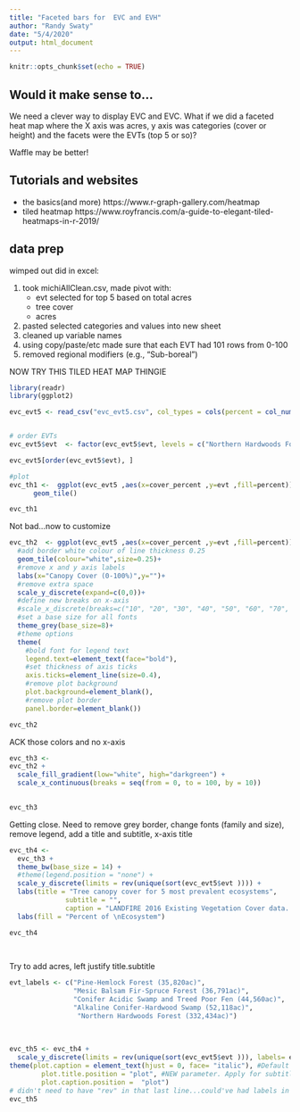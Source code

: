 ```yaml
---
title: "Faceted bars for  EVC and EVH"
author: "Randy Swaty"
date: "5/4/2020"
output: html_document
---
```


```r
knitr::opts_chunk$set(echo = TRUE)
```


## Would it make sense to...
We need a clever way to display EVC and EVC.  What if we did a faceted heat map where the X axis was acres, y axis was categories (cover or height) and the facets were the EVTs (top 5 or so)?

Waffle may be better!

## Tutorials and websites

* the basics(and more) https://www.r-graph-gallery.com/heatmap
* tiled heatmap https://www.royfrancis.com/a-guide-to-elegant-tiled-heatmaps-in-r-2019/  

##  data prep
wimped out did in excel:

1. took michiAllClean.csv, made pivot with:
    * evt selected for top 5 based on total acres
    * tree cover
    * acres
2. pasted selected categories and values into new sheet
3. cleaned up variable names
4. using copy/paste/etc made sure that each EVT had 101 rows from 0-100 
5. removed regional modifiers (e.g., "Sub-boreal ")

NOW TRY THIS TILED HEAT MAP THINGIE

```r
library(readr)
library(ggplot2)

evc_evt5 <- read_csv("evc_evt5.csv", col_types = cols(percent = col_number()))


# order EVTs
evc_evt5$evt  <- factor(evc_evt5$evt, levels = c("Northern Hardwoods Forest","Alkaline Conifer-Hardwood Swamp", "Conifer Acidic Swamp and Treed Poor Fen", "Mesic Balsam Fir-Spruce Forest", "Pine-Hemlock Forest"))

evc_evt5[order(evc_evt5$evt), ]

#plot
evc_th1 <-  ggplot(evc_evt5 ,aes(x=cover_percent ,y=evt ,fill=percent))+
      geom_tile()

evc_th1 
```

Not bad...now to customize

```r
evc_th2  <- ggplot(evc_evt5 ,aes(x=cover_percent ,y=evt ,fill=percent))+
  #add border white colour of line thickness 0.25
  geom_tile(colour="white",size=0.25)+
  #remove x and y axis labels
  labs(x="Canopy Cover (0-100%)",y="")+
  #remove extra space
  scale_y_discrete(expand=c(0,0))+
  #define new breaks on x-axis
  #scale_x_discrete(breaks=c("10", "20", "30", "40", "50", "60", "70", "80", "90")) +
  #set a base size for all fonts
  theme_grey(base_size=8)+
  #theme options
  theme(
    #bold font for legend text
    legend.text=element_text(face="bold"),
    #set thickness of axis ticks
    axis.ticks=element_line(size=0.4),
    #remove plot background
    plot.background=element_blank(),
    #remove plot border
    panel.border=element_blank())

evc_th2 

```

ACK those colors and no x-axis


```r
evc_th3 <-
evc_th2 + 
  scale_fill_gradient(low="white", high="darkgreen") +
  scale_x_continuous(breaks = seq(from = 0, to = 100, by = 10)) 
  

evc_th3
```

Getting close.  Need to remove grey border, change fonts (family and size), remove legend, add a title and subtitle, x-axis title

```r
evc_th4 <-
  evc_th3 +
  theme_bw(base_size = 14) +
  #theme(legend.position = "none") +
  scale_y_discrete(limits = rev(unique(sort(evc_evt5$evt )))) +
  labs(title = "Tree canopy cover for 5 most prevalent ecosystems",
              subtitle = "",
              caption = "LANDFIRE 2016 Existing Vegetation Cover data. ") +
  labs(fill = "Percent of \nEcosystem")

evc_th4 
  
  
```


Try to add acres, left justify title.subtitle

```r


evt_labels <- c("Pine-Hemlock Forest (35,820ac)",
                "Mesic Balsam Fir-Spruce Forest (36,791ac)",
                "Conifer Acidic Swamp and Treed Poor Fen (44,560ac)",
                "Alkaline Conifer-Hardwood Swamp (52,118ac)", 
                 "Northern Hardwoods Forest (332,434ac)")
                  
  
  
evc_th5 <- evc_th4 +
  scale_y_discrete(limits = rev(unique(sort(evc_evt5$evt ))), labels= evt_labels,) +
theme(plot.caption = element_text(hjust = 0, face= "italic"), #Default is hjust=1
        plot.title.position = "plot", #NEW parameter. Apply for subtitle too.
        plot.caption.position =  "plot")
# didn't need to have "rev" in that last line...could've had labels in correct order to begin with
evc_th5


```


